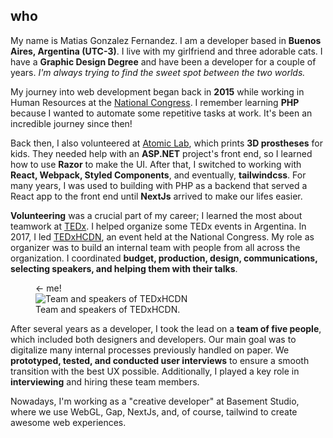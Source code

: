 
## who

My name is Matias Gonzalez Fernandez. I am a developer based in **Buenos Aires, Argentina (UTC-3)**. I live with my girlfriend and three adorable cats. I have a **Graphic Design Degree** and have been a developer for a couple of years. _I'm always trying to find the sweet spot between the two worlds._

My journey into web development began back in **2015** while working in Human Resources at the [National Congress](https://hcdn.gob.ar/). I remember learning **PHP** because I wanted to automate some repetitive tasks at work. It's been an incredible journey since then!

Back then, I also volunteered at [Atomic Lab](https://atomiclab.org/EN/index.html), which prints **3D prostheses** for kids. They needed help with an **ASP.NET** project's front end, so I learned how to use **Razor** to make the UI. After that, I switched to working with **React, Webpack, Styled Components**, and eventually, **tailwindcss**. For many years, I was used to building with PHP as a backend that served a React app to the front end until **NextJs** arrived to make our lifes easier.

**Volunteering** was a crucial part of my career; I learned the most about teamwork at [TEDx](https://www.ted.com/about/programs-initiatives/tedx-program). I helped organize some TEDx events in Argentina. In 2017, I led [TEDxHCDN](https://www.ted.com/tedx/events/22230), an event held at the National Congress. My role as organizer was to build an internal team with people from all across the organization. I coordinated **budget, production, design, communications, selecting speakers, and helping them with their talks**.

<figure className="relative">
  <div className="font-bold absolute text-background left-[54%] top-[31%] -rotate-45">
    <span>← me!</span>
  </div>
  <Image
    alt="Team and speakers of TEDxHCDN"
    src={TEDxTeamSrc}
    width={1000}
    className="max-w-full"
  />
  <figcaption>Team and speakers of TEDxHCDN.</figcaption>
</figure>

After several years as a developer, I took the lead on a **team of five people**, which included both designers and developers. Our main goal was to digitalize many internal processes previously handled on paper. We **prototyped, tested, and conducted user interviews** to ensure a smooth transition with the best UX possible. Additionally, I played a key role in **interviewing** and hiring these team members.

Nowadays, I'm working as a "creative developer" at Basement Studio, where we use WebGL, Gap, NextJs, and, of course, tailwind to create awesome web experiences.
